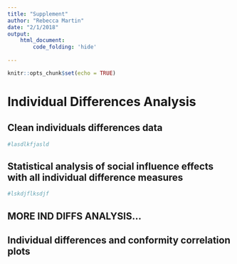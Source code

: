 ```yaml
---
title: "Supplement"
author: "Rebecca Martin"
date: "2/1/2018"
output: 
    html_document:
        code_folding: 'hide'
    
---
```


```r
knitr::opts_chunk$set(echo = TRUE)
```

# Individual Differences Analysis

## Clean individuals differences data

```r

#lasdlkfjasld
```

## Statistical analysis of social influence effects with all individual difference measures

```r
#lskdjflksdjf
```

## MORE IND DIFFS ANALYSIS...

## Individual differences and conformity correlation plots

```r


```
